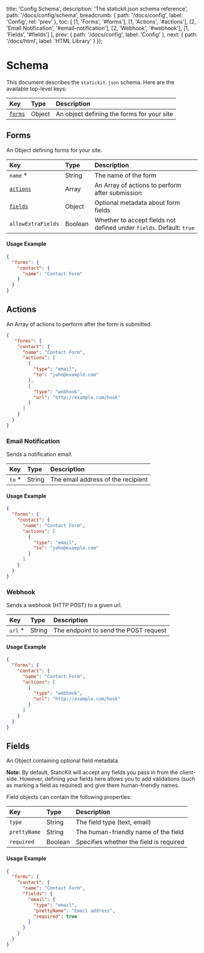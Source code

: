
  title: 'Config Schema',
  description: 'The statickit.json schema reference',
  path: '/docs/config/schema',
  breadcrumb: {
    path: '/docs/config',
    label: 'Config',
    rel: 'prev'
  },
  toc: [
    [1, 'Forms', '#forms'],
    [1, 'Actions', '#actions'],
    [2, 'Email Notification', '#email-notification'],
    [2, 'Webhook', '#webhook'],
    [1, 'Fields', '#fields']
  ],
  prev: {
    path: '/docs/config',
    label: 'Config'
  },
  next: {
    path: '/docs/html',
    label: 'HTML Library'
  }
});

# Schema

This document describes the `statickit.json` schema. Here are the available top-level keys:

| Key                     | Type                     | Description                                                  |
| :---------------------- | :----------------------- | :----------------------------------------------------------- |
| [`forms`](#forms)       | Object                   | An object defining the forms for your site                   |

## Forms

An Object defining forms for your site.

| Key                           | Type                     | Description                                                  |
| :---------------------------- | :----------------------- | :----------------------------------------------------------- |
| `name` *                      | String                   | The name of the form                                         |
| [`actions`](#actions)         | Array                    | An Array of actions to perform after submission              |
| [`fields`](#fields)           | Object                   | Optional metadata about form fields                          |
| `allowExtraFields`            | Boolean                  | Whether to accept fields not defined under `fields`. Default: `true` |

#### Usage Example

```json
{
  "forms": {
    "contact": {
      "name": "Contact Form"
    }
  }
}
```

## Actions

An Array of actions to perform after the form is submitted.

```json
{
   "forms": {
    "contact": {
      "name": "Contact Form",
      "actions": [
        {
          "type": "email",
          "to": "john@example.com"
        },
        {
          "type": "webhook",
          "url": "http://example.com/hook"
        }
      ]
    }
  }
}
```

### Email Notification

Sends a notification email.

| Key                        | Type                     | Description                                                  |
| :------------------------- | :----------------------- | :----------------------------------------------------------- |
| `to` *                     | String                   | The email address of the recipient                           |

#### Usage Example

```json
{
  "forms": {
    "contact": {
      "name": "Contact Form",
      "actions": [
        {
          "type": "email",
          "to": "john@example.com"
        }
      ]
    }
  }
}
```

### Webhook

Sends a webhook (HTTP POST) to a given url.

| Key                        | Type                     | Description                                                  |
| :------------------------- | :----------------------- | :----------------------------------------------------------- |
| `url` *                    | String                   | The endpoint to send the POST request                        |

#### Usage Example

```json
{
  "forms": {
    "contact": {
      "name": "Contact Form",
      "actions": [
        {
          "type": "webhook",
          "url": "http://example.com/hook"
        }
      ]
    }
  }
}
```

## Fields

An Object containing optional field metadata. 

**Note:** By default, StaticKit will accept any fields you pass in from the client-side. However, defining your fields here allows you to add validations (such as marking a field as required) and give them human-friendly names.

Field objects can contain the following properties:

| Key                                  | Type                   | Description                                                     |
| :----------------------------------- | :--------------------- | :-------------------------------------------------------------- |
| `type`                               | String                 | The field type (text, email)                                    |
| `prettyName`                         | String                 | The human-friendly name of the field                            |
| `required`                           | Boolean                | Specifies whether the field is required                         |

#### Usage Example

```json
{
  "forms": {
    "contact": {
      "name": "Contact Form",
      "fields": {
        "email": {
          "type": "email",
          "prettyName": "Email address",
          "required": true
        }
      }
    }
  }
}
```
